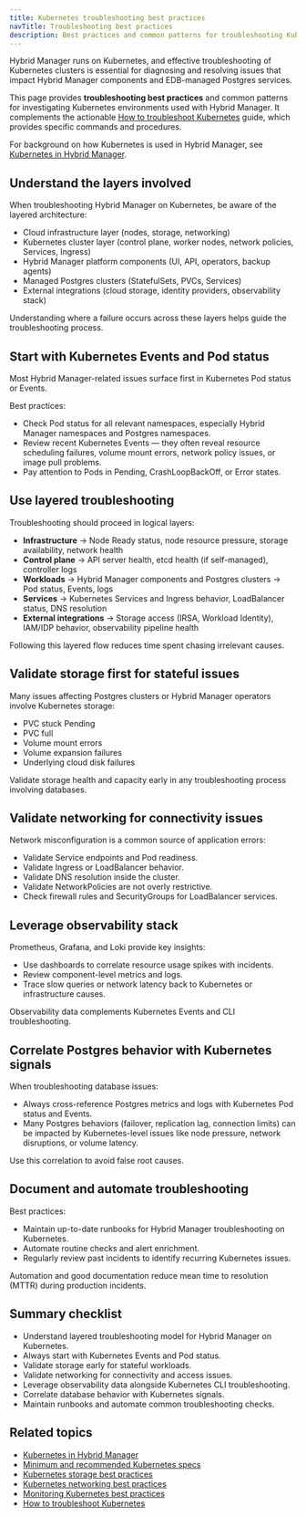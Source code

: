 ```yaml
---
title: Kubernetes troubleshooting best practices
navTitle: Troubleshooting best practices
description: Best practices and common patterns for troubleshooting Kubernetes clusters that support Hybrid Manager and EDB-managed Postgres services.
---
```


Hybrid Manager runs on Kubernetes, and effective troubleshooting of Kubernetes clusters is essential for diagnosing and resolving issues that impact Hybrid Manager components and EDB-managed Postgres services.

This page provides **troubleshooting best practices** and common patterns for investigating Kubernetes environments used with Hybrid Manager.
It complements the actionable [How to troubleshoot Kubernetes](/portal/kubernetes/learn/how-to/troubleshooting-on-kubernetes) guide, which provides specific commands and procedures.

For background on how Kubernetes is used in Hybrid Manager, see [Kubernetes in Hybrid Manager](../k8-in-hybrid-manager).

## Understand the layers involved

When troubleshooting Hybrid Manager on Kubernetes, be aware of the layered architecture:

- Cloud infrastructure layer (nodes, storage, networking)
- Kubernetes cluster layer (control plane, worker nodes, network policies, Services, Ingress)
- Hybrid Manager platform components (UI, API, operators, backup agents)
- Managed Postgres clusters (StatefulSets, PVCs, Services)
- External integrations (cloud storage, identity providers, observability stack)

Understanding where a failure occurs across these layers helps guide the troubleshooting process.

## Start with Kubernetes Events and Pod status

Most Hybrid Manager-related issues surface first in Kubernetes Pod status or Events.

Best practices:

- Check Pod status for all relevant namespaces, especially Hybrid Manager namespaces and Postgres namespaces.
- Review recent Kubernetes Events — they often reveal resource scheduling failures, volume mount errors, network policy issues, or image pull problems.
- Pay attention to Pods in Pending, CrashLoopBackOff, or Error states.

## Use layered troubleshooting

Troubleshooting should proceed in logical layers:

- **Infrastructure** → Node Ready status, node resource pressure, storage availability, network health
- **Control plane** → API server health, etcd health (if self-managed), controller logs
- **Workloads** → Hybrid Manager components and Postgres clusters → Pod status, Events, logs
- **Services** → Kubernetes Services and Ingress behavior, LoadBalancer status, DNS resolution
- **External integrations** → Storage access (IRSA, Workload Identity), IAM/IDP behavior, observability pipeline health

Following this layered flow reduces time spent chasing irrelevant causes.

## Validate storage first for stateful issues

Many issues affecting Postgres clusters or Hybrid Manager operators involve Kubernetes storage:

- PVC stuck Pending
- PVC full
- Volume mount errors
- Volume expansion failures
- Underlying cloud disk failures

Validate storage health and capacity early in any troubleshooting process involving databases.

## Validate networking for connectivity issues

Network misconfiguration is a common source of application errors:

- Validate Service endpoints and Pod readiness.
- Validate Ingress or LoadBalancer behavior.
- Validate DNS resolution inside the cluster.
- Validate NetworkPolicies are not overly restrictive.
- Check firewall rules and SecurityGroups for LoadBalancer services.

## Leverage observability stack

Prometheus, Grafana, and Loki provide key insights:

- Use dashboards to correlate resource usage spikes with incidents.
- Review component-level metrics and logs.
- Trace slow queries or network latency back to Kubernetes or infrastructure causes.

Observability data complements Kubernetes Events and CLI troubleshooting.

## Correlate Postgres behavior with Kubernetes signals

When troubleshooting database issues:

- Always cross-reference Postgres metrics and logs with Kubernetes Pod status and Events.
- Many Postgres behaviors (failover, replication lag, connection limits) can be impacted by Kubernetes-level issues like node pressure, network disruptions, or volume latency.

Use this correlation to avoid false root causes.

## Document and automate troubleshooting

Best practices:

- Maintain up-to-date runbooks for Hybrid Manager troubleshooting on Kubernetes.
- Automate routine checks and alert enrichment.
- Regularly review past incidents to identify recurring Kubernetes issues.

Automation and good documentation reduce mean time to resolution (MTTR) during production incidents.

## Summary checklist

- Understand layered troubleshooting model for Hybrid Manager on Kubernetes.
- Always start with Kubernetes Events and Pod status.
- Validate storage early for stateful workloads.
- Validate networking for connectivity and access issues.
- Leverage observability data alongside Kubernetes CLI troubleshooting.
- Correlate database behavior with Kubernetes signals.
- Maintain runbooks and automate common troubleshooting checks.

## Related topics

- [Kubernetes in Hybrid Manager](../k8-in-hybrid-manager)
- [Minimum and recommended Kubernetes specs](./minimum-recommended-k8s-specs)
- [Kubernetes storage best practices](./k8s-storage-best-practices)
- [Kubernetes networking best practices](./manage-kubernetes-networking)
- [Monitoring Kubernetes best practices](./monitoring-kubernetes-best-practices)
- [How to troubleshoot Kubernetes](/portal/kubernetes/learn/how-to/troubleshooting-on-kubernetes)
